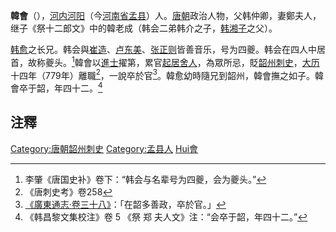 '''韓會'''（{{bd|738年||779年||catIdx=Han韓會}}），[[河內郡_(中國)|河内]][[河阳县|河阳]]（今[[河南省|河南省]][[孟县|孟县]]）人。[[唐朝|唐朝]]政治人物，父韩仲卿，妻鄭夫人，继子《祭十二郎文》中的韓老成（韩会二弟韩介之子，[[韩湘子|韩湘子]]之父）。

[[韩愈|韩愈]]之长兄。韩会與[[崔造|崔造]]、[[卢东美|卢东美]]、[[张正则|张正则]]皆善音乐，号为四夔。韩会在四人中居首，故称夔头。<ref>李肇《唐国史补》卷下：“韩会与名辈号为四夔，会为夔头。”</ref>韓會以[[進士|進士]]擢第，累官[[起居舍人|起居舍人]]，為眾所忌，貶[[韶州|韶州]][[刺史|刺史]]，[[大曆|大历]]十四年（779年）離職<ref>《唐刺史考》卷258</ref>，一說卒於官<ref>[http://archive.org/stream/06041853.cn#page/n246/mode/2up 《廣東通志‧卷三十八》]：「在韶多善政，卒於官。」</ref>。韓愈幼時隨兄到韶州，韓會撫之如子。韓會卒于韶，年四十二。<ref>《韩昌黎文集校注》卷 5 《祭 郑 夫人文》注：“会卒于韶，年四十二。”</ref>

== 注釋 ==
{{reflist}}

{{唐朝官员小作品}}

{{DEFAULTSORT:Han韓會}}
[[Category:唐朝韶州刺史|Category:唐朝韶州刺史]]
[[Category:孟县人|Category:孟县人]]
[[Category:韩姓|Hui會]]